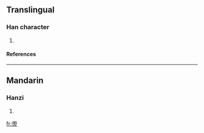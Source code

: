 ==Translingual==
===Han character===
{{Han char|rn=86|rad=火|as=13|sn=17|four=7780<sub>9</sub>|canj=竹月火 (HBF)}}
# {{defn|Han|sort=火13}}
====References====
{{Han ref|kx=0684.240|dkj=19462|hdz=32241.030|uh=71E2|ud=29154|bh=ED62|bd=60770}}

----
==Mandarin==
===Hanzi===
{{cmn-hanzi|pin=[[xué]] (xue2)|wg=hsüeh<sup>2</sup>}}
# {{defn|Mandarin}}

[[fr:燢]]